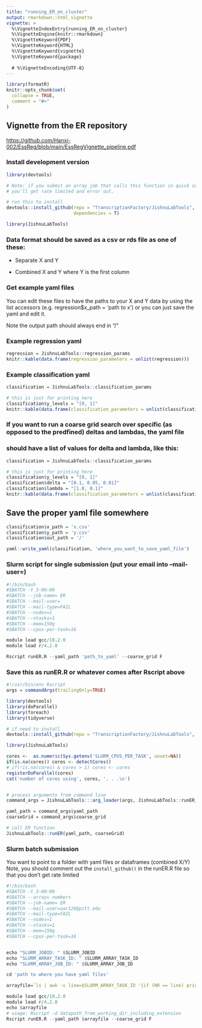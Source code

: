 ```yaml
---
title: "running_ER_on_cluster"
output: rmarkdown::html_vignette
vignette: >
  %\VignetteIndexEntry{running_ER_on_cluster}
  %\VignetteEngine{knitr::rmarkdown}
  %\VignetteKeyword{PDF}
  %\VignetteKeyword{HTML}
  %\VignetteKeyword{vignette}
  %\VignetteKeyword{package}
  
  # %\VignetteEncoding{UTF-8}
---
```


```r
library(formatR)
knitr::opts_chunk$set(
  collapse = TRUE,
  comment = "#>"
)
```

## Vignette from the ER repository

<https://github.com/Hanxi-002/EssReg/blob/main/EssRegVignette_pipeline.pdf>

### Install development version

```r
library(devtools)

# Note: if you submit an array job that calls this function in quick succession,
# you'll get rate limited and error out.

# run this to install 
devtools::install_github(repo = "TranscriptionFactory/JishnuLabTools", force = F,
                         dependencies = T)

library(JishnuLabTools)
```

### Data format should be saved as a csv or rds file as one of these:

-   Separate X and Y

-   Combined X and Y where Y is the first column

### Get example yaml files

You can edit these files to have the paths to your X and Y data by using the list accessors (e.g. regression\$x_path = 'path to x') or you can just save the yaml and edit it.

Note the output path should always end in "/"

### Example regression yaml

```r

regression = JishnuLabTools::regression_params
knitr::kable(data.frame(regression_parameters = unlist(regression)))
```

### Example classification yaml

```r

classification = JishnuLabTools::classification_params

# this is just for printing here
classification$y_levels = "[0, 1]"
knitr::kable(data.frame(classification_parameters = unlist(classification)))

```

### If you want to run a coarse grid search over specific (as opposed to the predfined) deltas and lambdas, the yaml file 
### should have a list of values for delta and lambda, like this:
```r

classification = JishnuLabTools::classification_params

# this is just for printing here
classification$y_levels = "[0, 1]"
classification$delta = "[0.1, 0.05, 0.01]"
classification$lambda = "[1.0, 0.1]"
knitr::kable(data.frame(classification_parameters = unlist(classification)))

```

## Save the proper yaml file somewhere

```r

classification$x_path = 'x.csv'
classification$y_path = 'y.csv'
classification$out_path = '/'

yaml::write_yaml(classification, 'where_you_want_to_save_yaml_file')

```




### Slurm script for single submission (put your email into --mail-user=)

```r

#!/bin/bash
#SBATCH -t 3-00:00
#SBATCH --job-name= ER
#SBATCH --mail-user=
#SBATCH --mail-type=FAIL
#SBATCH --nodes=1
#SBATCH --ntasks=1
#SBATCH --mem=150g
#SBATCH --cpus-per-task=16

module load gcc/10.2.0
module load r/4.2.0

Rscript runER.R --yaml_path 'path_to_yaml' --coarse_grid F 

```

### Save this as runER.R or whatever comes after Rscript above
```r
#!/usr/bin/env Rscript
args = commandArgs(trailingOnly=TRUE)

library(devtools)
library(doParallel)
library(foreach)
library(tidyverse)

# if need to install
devtools::install_github(repo = "TranscriptionFactory/JishnuLabTools", force = F, dependencies = T)

library(JishnuLabTools)

cores <-  as.numeric(Sys.getenv('SLURM_CPUS_PER_TASK', unset=NA))
if(is.na(cores)) cores <- detectCores()
# if(!is.na(cores) & cores > 1) cores <- cores
registerDoParallel(cores)
cat('number of cores using', cores, '. . .\n')


# process arguments from command line
command_args = JishnuLabTools:::arg_loader(args, JishnuLabTools::runER_args)

yaml_path = command_args$yaml_path
coarseGrid = command_args$coarse_grid

# call ER function
JishnuLabTools::runER(yaml_path, coarseGrid)


```

### Slurm batch submission

You want to point to a folder with yaml files or dataframes (combined X/Y)
Note, you should comment out the `install_github()` in the runER.R file so that you don't get rate
limited
```r
#!/bin/bash
#SBATCH -t 3-00:00
#SBATCH --array= numbers
#SBATCH --job-name= ER
#SBATCH --mail-user=aar126@pitt.edu
#SBATCH --mail-type=FAIL
#SBATCH --nodes=1
#SBATCH --ntasks=1
#SBATCH --mem=150g
#SBATCH --cpus-per-task=16


echo "SLURM_JOBID: " $SLURM_JOBID
echo "SLURM_ARRAY_TASK_ID: " $SLURM_ARRAY_TASK_ID
echo "SLURM_ARRAY_JOB_ID: " $SLURM_ARRAY_JOB_ID

cd 'path to where you have yaml files'

arrayfile=`ls | awk -v line=$SLURM_ARRAY_TASK_ID '{if (NR == line) print $0}'`

module load gcc/10.2.0
module load r/4.2.0
echo $arrayfile
# usage: Rscript -d datapath_from_working_dir_including_extension
Rscript runER.R --yaml_path $arrayfile --coarse_grid F

```
